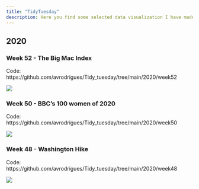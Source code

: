 ```yaml
---
title: "TidyTuesday"
description: Here you find some selected data visualization I have made for [TidyTuesday](https://github.com/rfordatascience/tidytuesday)
---
```



## 2020
### Week 52 - The Big Mac Index
Code: https://github.com/avrodrigues/Tidy_tuesday/tree/main/2020/week52


![](https://raw.githubusercontent.com/avrodrigues/Tidy_tuesday/main/2020/week52/bigmac_index.gif)

### Week 50 - BBC's 100 women of 2020
Code: https://github.com/avrodrigues/Tidy_tuesday/tree/main/2020/week50

![](https://raw.githubusercontent.com/avrodrigues/Tidy_tuesday/main/2020/week50/latin_women.png)

### Week 48 - Washington Hike
Code: https://github.com/avrodrigues/Tidy_tuesday/tree/main/2020/week48

![](https://raw.githubusercontent.com/avrodrigues/Tidy_tuesday/main/2020/week48/Chart_v2.png)





